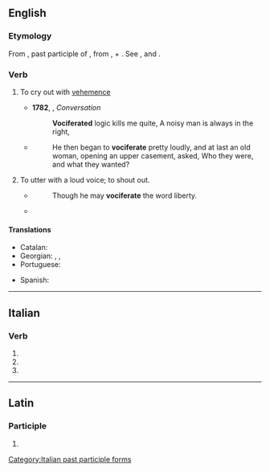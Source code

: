 ==English==

===Etymology===
From {{der|en|la|vociferatus}}, past participle of {{m|la|vociferari|t=to vociferate}}, from {{m|la|vox}}, {{m|la|vocis|t=voice}} + {{m|la|ferre|t=to bear}}. See {{m|en|voice}}, and {{m|en|bear|t=to carry}}.

===Verb===
{{en-verb|vociferat}}

# {{lb|en|intransitive}} To cry out with [[vehemence]]
#: {{syn|en|exclaim|bawl|clamor}}
#* '''1782''', {{w|William Cowper}}, ''Conversation''
#*: '''Vociferated''' logic kills me quite, A noisy man is always in the right,
#* {{RQ:Fielding Tom Jones}}
#*: He then began to '''vociferate''' pretty loudly, and at last an old woman, opening an upper casement, asked, Who they were, and what they wanted?
# {{lb|en|transitive}} To utter with a loud voice; to shout out.
#* {{rfdatek|en|Vicesimus Knox}}
#*: Though he may '''vociferate''' the word liberty.
#* {{RQ:Wodehouse Offing|chapter=XVIII|passage=At the end of this period she found speech. “Of all the damn silly fatheaded things!” she '''vociferated''', if that's the word. [...] something had occurred to wake the fiend that slept in him. “Dahlia!” he ... yes better make it '''vociferated''' once more, I'm pretty sure it's the word I want.}}

====Translations====
{{trans-top|to cry out with vehemence}}
* Catalan: {{t+|ca|vociferar}}
* Georgian: {{t|ka|ღრიალი}}, {{t|ka|ბღავილი}}, {{t|ka|ყვირილი}}
* Portuguese: {{t+|pt|vociferar}}
{{trans-mid}}
* Spanish: {{t+|es|vociferar}}
{{trans-bottom}}

----

==Italian==

===Verb===
{{head|it|verb form}}

# {{inflection of|it|vociferare||2|p|pres|indc}}
# {{inflection of|it|vociferare||2|p|impr}}
# {{feminine plural of|it|vociferato}}

[[Category:Italian past participle forms]]

----

==Latin==

===Participle===
{{la-part-form|vōciferāte}}

# {{inflection of|la|vōciferātus||voc|m|s}}